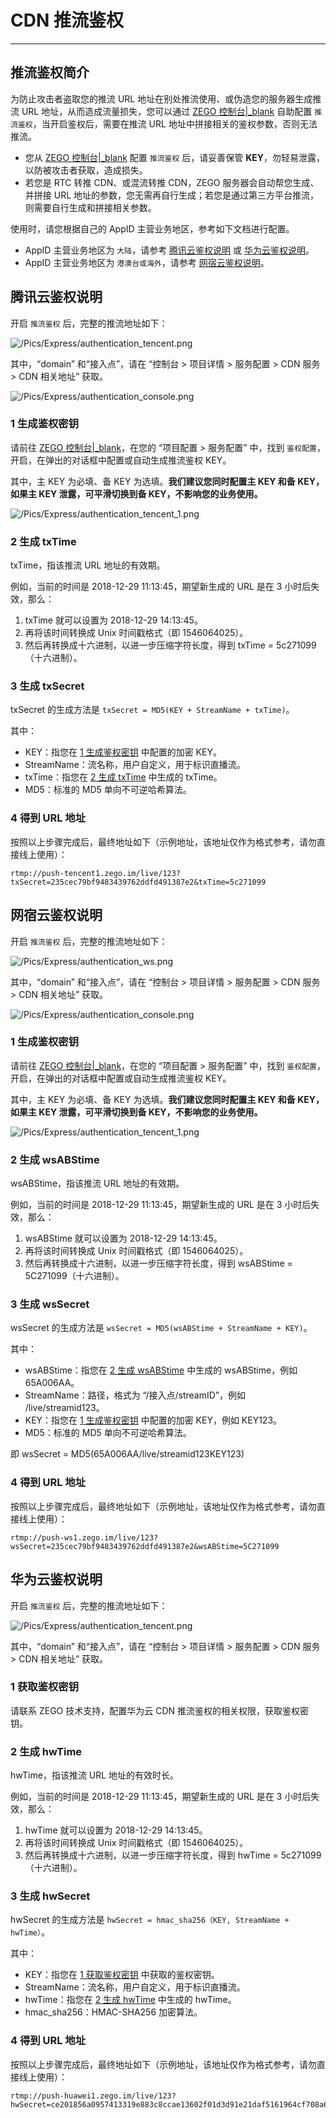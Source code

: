 # CDN 推流鉴权

- - -

## 推流鉴权简介

为防止攻击者盗取您的推流 URL 地址在别处推流使用、或伪造您的服务器生成推流 URL 地址，从而造成流量损失，您可以通过 [ZEGO 控制台\|_blank](https://console.zego.im/) 自助配置 `推流鉴权`，当开启鉴权后，需要在推流 URL 地址中拼接相关的鉴权参数，否则无法推流。

<div class="mk-warning">

- 您从 [ZEGO 控制台\|_blank](https://console.zego.im/) 配置 `推流鉴权` 后，请妥善保管 **KEY**，勿轻易泄露，以防被攻击者获取，造成损失。
- 若您是 RTC 转推 CDN、或混流转推 CDN，ZEGO 服务器会自动帮您生成、并拼接 URL 地址的参数，您无需再自行生成；若您是通过第三方平台推流，则需要自行生成和拼接相关参数。
</div>


使用时，请您根据自己的 AppID 主营业务地区，参考如下文档进行配置。

- AppID 主营业务地区为 `大陆`，请参考 [腾讯云鉴权说明](!CDN_StreamPublishing_Authentication#2) 或 [华为云鉴权说明](!CDN_StreamPublishing_Authentication#4)。
- AppID 主营业务地区为 `港澳台或海外`，请参考 [网宿云鉴权说明](!CDN_StreamPublishing_Authentication#3)。



## 腾讯云鉴权说明

开启 `推流鉴权` 后，完整的推流地址如下：

![/Pics/Express/authentication_tencent.png](http://doc.oa.zego.im/Pics/Express/authentication_tencent.png)

其中，“domain” 和“接入点”，请在 “控制台 > 项目详情 > 服务配置 > CDN 服务 > CDN 相关地址” 获取。    

![/Pics/Express/authentication_console.png](http://doc.oa.zego.im/Pics/Express/authentication_console.png)

### 1 生成鉴权密钥

请前往 [ZEGO 控制台\|_blank](https://console.zego.im/)，在您的 “项目配置 > 服务配置” 中，找到 `鉴权配置`，开启，在弹出的对话框中配置或自动生成推流鉴权 KEY。

其中，主 KEY 为必填、备 KEY 为选填。**我们建议您同时配置主 KEY 和备 KEY，如果主 KEY 泄露，可平滑切换到备 KEY，不影响您的业务使用。**

![/Pics/Express/authentication_tencent_1.png](http://doc.oa.zego.im/Pics/Express/authentication_tencent_1.png)

### 2 生成 txTime

txTime，指该推流 URL 地址的有效期。

例如，当前的时间是 2018-12-29 11:13:45，期望新生成的 URL 是在 3 小时后失效，那么：

1. txTime 就可以设置为 2018-12-29 14:13:45。
2. 再将该时间转换成 Unix 时间戳格式（即 1546064025）。
3. 然后再转换成十六进制，以进一步压缩字符长度，得到 txTime = 5c271099（十六进制）。

### 3 生成 txSecret

txSecret 的生成方法是 `txSecret = MD5(KEY + StreamName + txTime)`。

其中：

- KEY：指您在 [1 生成鉴权密钥](!CDN_StreamPublishing_Authentication#2_1) 中配置的加密 KEY。
- StreamName：流名称，用户自定义，用于标识直播流。
- txTime：指您在 [2 生成 txTime](!CDN_StreamPublishing_Authentication#2_2) 中生成的 txTime。
- MD5：标准的 MD5 单向不可逆哈希算法。

### 4 得到 URL 地址

按照以上步骤完成后，最终地址如下（示例地址，该地址仅作为格式参考，请勿直接线上使用）：

```url
rtmp://push-tencent1.zego.im/live/123?txSecret=235cec79bf9483439762ddfd491387e2&txTime=5c271099
```


## 网宿云鉴权说明

开启 `推流鉴权` 后，完整的推流地址如下：

![/Pics/Express/authentication_ws.png](http://doc.oa.zego.im/Pics/Express/authentication_ws.png)

其中，“domain” 和“接入点”，请在 “控制台 > 项目详情 > 服务配置 > CDN 服务 > CDN 相关地址” 获取。    

![/Pics/Express/authentication_console.png](http://doc.oa.zego.im/Pics/Express/authentication_console.png)
### 1 生成鉴权密钥

请前往 [ZEGO 控制台\|_blank](https://console.zego.im/)，在您的 “项目配置 > 服务配置” 中，找到 `鉴权配置`，开启，在弹出的对话框中配置或自动生成推流鉴权 KEY。

其中，主 KEY 为必填、备 KEY 为选填。**我们建议您同时配置主 KEY 和备 KEY，如果主 KEY 泄露，可平滑切换到备 KEY，不影响您的业务使用。**

![/Pics/Express/authentication_tencent_1.png](http://doc.oa.zego.im/Pics/Express/authentication_tencent_1.png)

### 2 生成 wsABStime

wsABStime，指该推流 URL 地址的有效期。

例如，当前的时间是 2018-12-29 11:13:45，期望新生成的 URL 是在 3 小时后失效，那么：

1. wsABStime 就可以设置为 2018-12-29 14:13:45。
2. 再将该时间转换成 Unix 时间戳格式（即 1546064025）。
3. 然后再转换成十六进制，以进一步压缩字符长度，得到 wsABStime = 5C271099（十六进制）。

### 3 生成 wsSecret

wsSecret 的生成方法是 `wsSecret = MD5(wsABStime + StreamName + KEY)`。

其中：

- wsABStime：指您在 [2 生成 wsABStime](!CDN_StreamPublishing_Authentication#3_2) 中生成的 wsABStime，例如 65A006AA。
- StreamName：路径，格式为 “/接入点/streamID”，例如 /live/streamid123。
- KEY：指您在 [1 生成鉴权密钥](!CDN_StreamPublishing_Authentication#3_1) 中配置的加密 KEY，例如 KEY123。
- MD5：标准的 MD5 单向不可逆哈希算法。

即 wsSecret = MD5(65A006AA/live/streamid123KEY123)

### 4 得到 URL 地址

按照以上步骤完成后，最终地址如下（示例地址，该地址仅作为格式参考，请勿直接线上使用）：

```url
rtmp://push-ws1.zego.im/live/123?wsSecret=235cec79bf9483439762ddfd491387e2&wsABStime=5C271099
```


## 华为云鉴权说明

开启 `推流鉴权` 后，完整的推流地址如下：

![/Pics/Express/authentication_tencent.png](http://doc.oa.zego.im/Pics/Express/authentication_huawei.png)

其中，“domain” 和“接入点”，请在 “控制台 > 项目详情 > 服务配置 > CDN 服务 > CDN 相关地址” 获取。    

### 1 获取鉴权密钥

请联系 ZEGO 技术支持，配置华为云 CDN 推流鉴权的相关权限，获取鉴权密钥。

### 2 生成 hwTime

hwTime，指该推流 URL 地址的有效时长。

例如，当前的时间是 2018-12-29 11:13:45，期望新生成的 URL 是在 3 小时后失效，那么：

1. hwTime 就可以设置为 2018-12-29 14:13:45。
2. 再将该时间转换成 Unix 时间戳格式（即 1546064025）。
3. 然后再转换成十六进制，以进一步压缩字符长度，得到 hwTime = 5c271099（十六进制）。

### 3 生成 hwSecret

hwSecret 的生成方法是 `hwSecret = hmac_sha256（KEY, StreamName + hwTime）`。

其中：

- KEY：指您在 [1 获取鉴权密钥](!CDN_StreamPublishing_Authentication#4_1) 中获取的鉴权密钥。
- StreamName：流名称，用户自定义，用于标识直播流。
- hwTime：指您在 [2 生成 hwTime](!CDN_StreamPublishing_Authentication#4_2) 中生成的 hwTime。
- hmac_sha256：HMAC-SHA256 加密算法。

### 4 得到 URL 地址

按照以上步骤完成后，最终地址如下（示例地址，该地址仅作为格式参考，请勿直接线上使用）：

```url
rtmp://push-huawei1.zego.im/live/123?hwSecret=ce201856a0957413319e883c8ccae13602f01d3d91e21daf5161964cf708a6a8&hwTime=5c271099
```
